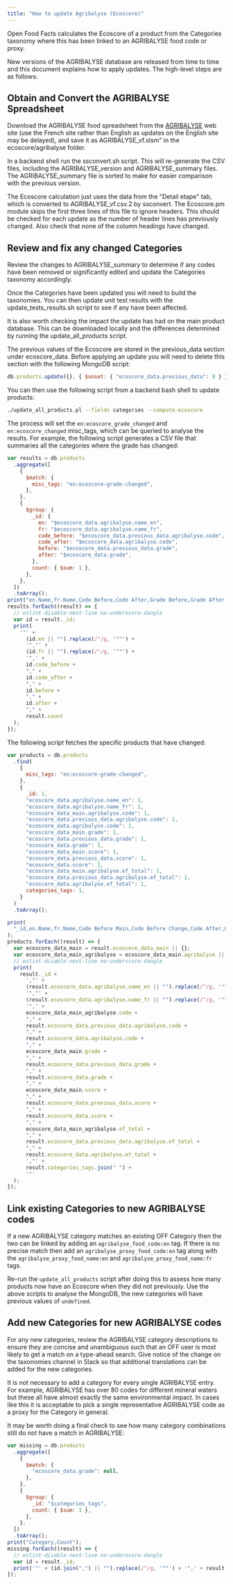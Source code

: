 ```yaml
---
title: "How to update Agribalyse (Ecoscore)"
---
```


Open Food Facts calculates the Ecoscore of a product from the Categories taxonomy where this has been linked to an AGRIBALYSE food code or proxy.

New versions of the AGRIBALYSE database are released from time to time and this document explains how to apply updates. The high-level steps are as follows:

## Obtain and Convert the AGRIBALYSE Spreadsheet

Download the AGRIBALYSE food spreadsheet from the [AGRIBALYSE](https://doc.agribalyse.fr/documentation/acces-donnees) web site (use the French site rather than English as updates on the English site may be delayed), and save it as AGRIBALYSE_vf.xlsm" in the ecoscore/agribalyse folder.

In a backend shell run the ssconvert.sh script. This will re-generate the CSV files, including the AGRIBALYSE_version and AGRIBALYSE_summary files. The AGRIBALYSE_summary file is sorted to make for easier comparison with the previous version.

The Ecoscore calculation just uses the data from the "Detail etape" tab, which is converted to AGRIBALYSE_vf.csv.2 by ssconvert. The Ecoscore.pm module skips the first three lines of this file to ignore headers. This should be checked for each update as the number of header lines has previously changed. Also check that none of the column headings have changed.

## Review and fix any changed Categories

Review the changes to AGRIBALYSE_summary to determine if any codes have been removed or significantly edited and update the Categories taxonomy accordingly.

Once the Categories have been updated you will need to build the taxonomies. You can then update unit test results with the update_tests_results.sh script to see if any have been affected.

It is also worth checking the impact the update has had on the main product database. This can be downloaded locally and the differences determined by running the update_all_products script.

The previous values of the Ecoscore are stored in the previous_data section under ecoscore_data. Before applying an update you will need to delete this section with the following MongoDB script:

```js title="Review and fix any changed Categories"
db.products.update({}, { $unset: { "ecoscore_data.previous_data": 0 } });
```

You can then use the following script from a backend bash shell to update products:

```bash title="Review and fix any changed Categories"
./update_all_products.pl --fields categories --compute-ecoscore
```

The process will set the `en:ecoscore_grade_changed` and `en:ecoscore_changed` misc_tags, which can be queried to analyse the results. For example, the following script generates a CSV file that summaries all the categories where the grade has changed:

```js title="Review and fix any changed Categories"
var results = db.products
  .aggregate([
    {
      $match: {
        misc_tags: "en:ecoscore-grade-changed",
      },
    },
    {
      $group: {
        _id: {
          en: "$ecoscore_data.agribalyse.name_en",
          fr: "$ecoscore_data.agribalyse.name_fr",
          code_before: "$ecoscore_data.previous_data.agribalyse.code",
          code_after: "$ecoscore_data.agribalyse.code",
          before: "$ecoscore_data.previous_data.grade",
          after: "$ecoscore_data.grade",
        },
        count: { $sum: 1 },
      },
    },
  ])
  .toArray();
print("en.Name,fr.Name,Code Before,Code After,Grade Before,Grade After,Count");
results.forEach((result) => {
  // eslint-disable-next-line no-underscore-dangle
  var id = result._id;
  print(
    '"' +
      (id.en || "").replace(/"/g, '""') +
      '","' +
      (id.fr || "").replace(/"/g, '""') +
      '",' +
      id.code_before +
      "," +
      id.code_after +
      "," +
      id.before +
      "," +
      id.after +
      "," +
      result.count
  );
});
```

The following script fetches the specific products that have changed:

```js title="Review and fix any changed Categories"
var products = db.products
  .find(
    {
      misc_tags: "en:ecoscore-grade-changed",
    },
    {
      _id: 1,
      "ecoscore_data.agribalyse.name_en": 1,
      "ecoscore_data.agribalyse.name_fr": 1,
      "ecoscore_data_main.agribalyse.code": 1,
      "ecoscore_data.previous_data.agribalyse.code": 1,
      "ecoscore_data.agribalyse.code": 1,
      "ecoscore_data_main.grade": 1,
      "ecoscore_data.previous_data.grade": 1,
      "ecoscore_data.grade": 1,
      "ecoscore_data_main.score": 1,
      "ecoscore_data.previous_data.score": 1,
      "ecoscore_data.score": 1,
      "ecoscore_data_main.agribalyse.ef_total": 1,
      "ecoscore_data.previous_data.agribalyse.ef_total": 1,
      "ecoscore_data.agribalyse.ef_total": 1,
      categories_tags: 1,
    }
  )
  .toArray();

print(
  "_id,en.Name,fr.Name,Code Before Main,Code Before Change,Code After,Grade Before Main,Grade Before Change,Grade After,Score Before Main,Score Before Change,Score After,ef_total Before Main,ef_total Before Change,ef_total After,Categories Tags"
);
products.forEach((result) => {
  var ecoscore_data_main = result.ecoscore_data_main || {};
  var ecoscore_data_main_agribalyse = ecoscore_data_main.agribalyse || {};
  // eslint-disable-next-line no-underscore-dangle
  print(
    result._id +
      ',"' +
      (result.ecoscore_data.agribalyse.name_en || "").replace(/"/g, '""') +
      '","' +
      (result.ecoscore_data.agribalyse.name_fr || "").replace(/"/g, '""') +
      '",' +
      ecoscore_data_main_agribalyse.code +
      "," +
      result.ecoscore_data.previous_data.agribalyse.code +
      "," +
      result.ecoscore_data.agribalyse.code +
      "," +
      ecoscore_data_main.grade +
      "," +
      result.ecoscore_data.previous_data.grade +
      "," +
      result.ecoscore_data.grade +
      "," +
      ecoscore_data_main.score +
      "," +
      result.ecoscore_data.previous_data.score +
      "," +
      result.ecoscore_data.score +
      "," +
      ecoscore_data_main_agribalyse.ef_total +
      "," +
      result.ecoscore_data.previous_data.agribalyse.ef_total +
      "," +
      result.ecoscore_data.agribalyse.ef_total +
      ',"' +
      result.categories_tags.join(" ") +
      '"'
  );
});
```

## Link existing Categories to new AGRIBALYSE codes

If a new AGRIBALYSE category matches an existing OFF Category then the two can be linked by adding an `agribalyse_food_code:en` tag. If there is no precise match then add an `agribalyse_proxy_food_code:en` tag along with the `agribalyse_proxy_food_name:en` and `agribalyse_proxy_food_name:fr` tags.

Re-run the `update_all_products` script after doing this to assess how many products now have an Ecoscore when they did not previously. Use the above scripts to analyse the MongoDB, the new categories will have previous values of `undefined`.

## Add new Categories for new AGRIBALYSE codes

For any new categories, review the AGRIBALYSE category descriptions to ensure they are concise and unambiguous such that an OFF user is most likely to get a match on a type-ahead search. Give notice of the change on the taxonomies channel in Slack so that additional translations can be added for the new categories.

It is not necessary to add a category for every single AGRIBALYSE entry. For example, AGRIBALYSE has over 80 codes for different mineral waters but these all have almost exactly the same environmental impact. In cases like this it is acceptable to pick a single representative AGRIBALYSE code as a proxy for the Category in general.

It may be worth doing a final check to see how many category combinations still do not have a match in AGRIBALYSE:

```js title="Add new Categories for new AGRIBALYSE codes"
var missing = db.products
  .aggregate([
    {
      $match: {
        "ecoscore_data.grade": null,
      },
    },
    {
      $group: {
        _id: "$categories_tags",
        count: { $sum: 1 },
      },
    },
  ])
  .toArray();
print("Category,Count");
missing.forEach((result) => {
  // eslint-disable-next-line no-underscore-dangle
  var id = result._id;
  print('"' + (id.join(",") || "").replace(/"/g, '""') + '",' + result.count);
});
```
